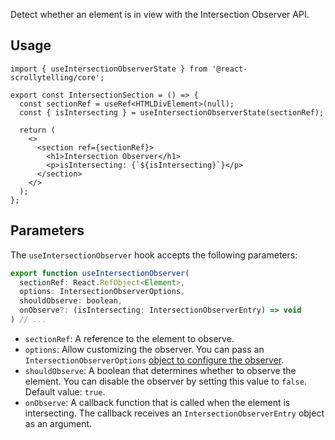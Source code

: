 
Detect whether an element is in view with the Intersection Observer API.

<IntersectionSection className="border-green-400 dark:border-green-700 bg-green-200 dark:bg-green-800" />

## Usage

```tsx
import { useIntersectionObserverState } from '@react-scrollytelling/core';

export const IntersectionSection = () => {
  const sectionRef = useRef<HTMLDivElement>(null);
  const { isIntersecting } = useIntersectionObserverState(sectionRef);

  return (
    <>
      <section ref={sectionRef}>
        <h1>Intersection Observer</h1>
        <p>isIntersecting: {`${isIntersecting}`}</p>
      </section>
    </>
  );
};
```

## Parameters

The `useIntersectionObserver` hook accepts the following parameters:

```jsx
export function useIntersectionObserver(
  sectionRef: React.RefObject<Element>,
  options: IntersectionObserverOptions,
  shouldObserve: boolean,
  onObserve?: (isIntersecting: IntersectionObserverEntry) => void
) // ...
```

- `sectionRef`: A reference to the element to observe.
- `options`: Allow customizing the observer. You can pass an `IntersectionObserverOptions` [object to configure the observer](https://developer.mozilla.org/en-US/docs/Web/API/IntersectionObserver#instance_properties).
- `shouldObserve`: A boolean that determines whether to observe the element. You can disable the observer by setting this value to `false`. Default value: `true`.
- `onObserve`: A callback function that is called when the element is intersecting. The callback receives an `IntersectionObserverEntry` object as an argument.
